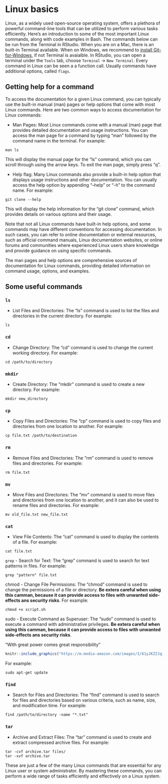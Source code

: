 # Linux basics

Linux, as a widely used open-source operating system, offers a plethora of powerful command-line tools that can be utilized to perform various tasks efficiently. Here's an introduction to some of the most important Linux commands, along with code examples in Bash. 
The commands below can be run from the Terminal in RStudio. When you are on a Mac, there is an built-in Terminal available. When on Windows, we recommend to [install Git-for-Windows](https://gitforwindows.org/), if not Terminal is avaialble. In RStudio, you can open a terminal under the `Tools` tab, choose `Terminal` -> `New Terminal`.
Every command in Linux can be seen a a function call. Usually commands have additional options, called `flags`. 

## Getting help for a command
To access the documentation for a given Linux command, you can typically use the built-in manual (man) pages or help options that come with most Linux commands. Here are two common ways to access documentation for Linux commands: 

 - Man Pages: Most Linux commands come with a manual (man) page that provides detailed documentation and usage instructions. You can access the man page for a command by typing "man" followed by the command name in the terminal. For example:

```
man ls
```

This will display the manual page for the "ls" command, which you can scroll through using the arrow keys. To exit the man page, simply press "q".

 - Help flag: Many Linux commands also provide a built-in help option that displays usage instructions and other documentation. You can usually access the help option by appending "--help" or "-h" to the command name. For example:

```
git clone --help
```

This will display the help information for the "git clone" command, which provides details on various options and their usage.

Note that not all Linux commands have built-in help options, and some commands may have different conventions for accessing documentation. In such cases, you can refer to online documentation or external resources, such as official command manuals, Linux documentation websites, or online forums and communities where experienced Linux users share knowledge and provide guidance on using specific commands.

The man pages and help options are comprehensive sources of documentation for Linux commands, providing detailed information on command usage, options, and examples. 

## Some useful commands

### `ls` 
- List Files and Directories: The "ls" command is used to list the files and directories in the current directory. For example:

```
ls
```

### `cd` 
- Change Directory: The "cd" command is used to change the current working directory. For example:

```
cd /path/to/directory
```

### `mkdir` 
- Create Directory: The "mkdir" command is used to create a new directory. For example:

```
mkdir new_directory
```

### `cp` 
- Copy Files and Directories: The "cp" command is used to copy files and directories from one location to another. For example:

```
cp file.txt /path/to/destination
```

### `rm` 
- Remove Files and Directories: The "rm" command is used to remove files and directories. For example:

```
rm file.txt
```

### `mv` 
- Move Files and Directories: The "mv" command is used to move files and directories from one location to another, and it can also be used to rename files and directories. For example:

```
mv old_file.txt new_file.txt
```
    
### `cat` 
- View File Contents: The "cat" command is used to display the contents of a file. For example:

```
cat file.txt
```

`grep` 
- Search for Text: The "grep" command is used to search for text patterns in files. For example:

```
grep "pattern" file.txt
```

chmod - Change File Permissions: The "chmod" command is used to change the permissions of a file or directory. **Be extera careful when using this camman, because it can provide access to files with unwanted side-effects ans security risks**. For example:

```
chmod +x script.sh
```

sudo - Execute Command as Superuser: The "sudo" command is used to execute a command with administrative privileges. **Be extera careful when using this camman, because it can provide access to files with unwanted side-effects ans security risks**.

"With great power comes great responsibility"
```r
knitr::include_graphics("https://m.media-amazon.com/images/I/61yJKZIJqjL._AC_.jpg")
```
For example:

```
sudo apt-get update
```

### `find` 
- Search for Files and Directories: The "find" command is used to search for files and directories based on various criteria, such as name, size, and modification time. For example:

```
find /path/to/directory -name "*.txt"
```


### `tar` 
- Archive and Extract Files: The "tar" command is used to create and extract compressed archive files. For example:

```
tar -cvf archive.tar files/
tar -xvf archive.tar
```

These are just a few of the many Linux commands that are essential for any Linux user or system administrator. By mastering these commands, you can perform a wide range of tasks efficiently and effectively on a Linux system.
